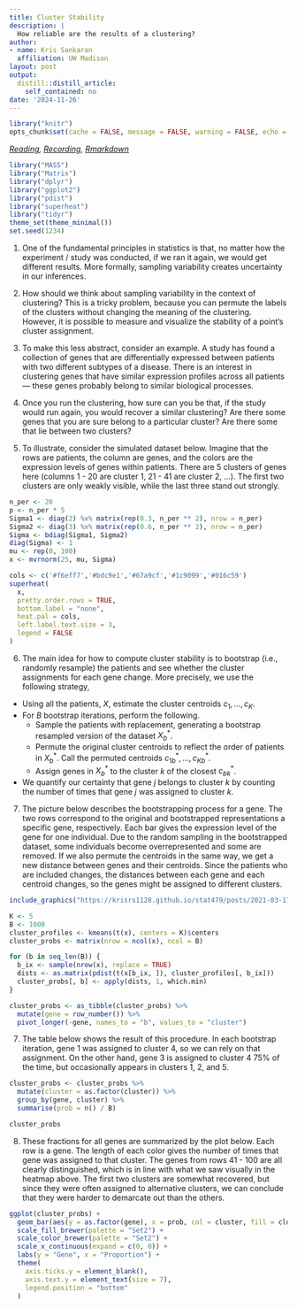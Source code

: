 ```yaml
---
title: Cluster Stability
description: |
  How reliable are the results of a clustering?
author:
- name: Kris Sankaran
  affiliation: UW Madison
layout: post
output:
  distill::distill_article:
    self_contained: no
date: '2024-11-26'
---
```


```r
library("knitr")
opts_chunk$set(cache = FALSE, message = FALSE, warning = FALSE, echo = TRUE)
```

_[Reading](http://users.umiacs.umd.edu/~hcorrada/CMSC702/readings/Solutions_ch13.pdf), [Recording](https://mediaspace.wisc.edu/media/Week%209%20%5B5%5D%20Cluster%20Stability/1_ypfgd7cu), [Rmarkdown](https://github.com/krisrs1128/stat436_s24/blob/main/notes/2024-12-27-week09-05.Rmd)_

```r
library("MASS")
library("Matrix")
library("dplyr")
library("ggplot2")
library("pdist")
library("superheat")
library("tidyr")
theme_set(theme_minimal())
set.seed(1234)
```

1. One of the fundamental principles in statistics is that, no matter how the
experiment / study was conducted, if we ran it again, we would get different
results. More formally, sampling variability creates uncertainty in our
inferences.

2. How should we think about sampling variability in the context of clustering?
This is a tricky problem, because you can permute the labels of the clusters
without changing the meaning of the clustering. However, it is possible to
measure and visualize the stability of a point's cluster assignment.

3. To make this less abstract, consider an example. A study has found a
collection of genes that are differentially expressed between patients with two
different subtypes of a disease. There is an interest in clustering genes that
have similar expression profiles across all patients — these genes probably
belong to similar biological processes.

4. Once you run the clustering, how sure can you be that, if the study would run
again, you would recover a similar clustering? Are there some genes that you are
sure belong to a particular cluster? Are there some that lie between two
clusters?

5. To illustrate, consider the simulated dataset below. Imagine that the rows
are patients, the column are genes, and the colors are the expression levels of
genes within patients. There are 5 clusters of genes here (columns 1 - 20 are
cluster 1, 21 - 41 are cluster 2, ...). The first two clusters are only weakly
visible, while the last three stand out strongly.

```r
n_per <- 20
p <- n_per * 5
Sigma1 <- diag(2) %x% matrix(rep(0.3, n_per ** 2), nrow = n_per)
Sigma2 <- diag(3) %x% matrix(rep(0.6, n_per ** 2), nrow = n_per)
Sigma <- bdiag(Sigma1, Sigma2)
diag(Sigma) <- 1
mu <- rep(0, 100)
x <- mvrnorm(25, mu, Sigma)

cols <- c('#f6eff7','#bdc9e1','#67a9cf','#1c9099','#016c59')
superheat(
  x, 
  pretty.order.rows = TRUE, 
  bottom.label = "none", 
  heat.pal = cols,
  left.label.text.size = 3,
  legend = FALSE
)
```

6. The main idea for how to compute cluster stability is to bootstrap (i.e.,
randomly resample) the patients and see whether the cluster assignments for each
gene change. More precisely, we use the following strategy,

* Using all the patients, $X$, estimate the cluster centroids $c_{1}, \dots,
c_{K}$. 
* For $B$ bootstrap iterations, perform the following. 
  - Sample the patients with replacement, generating a bootstrap resampled version
  of the dataset $X_{b}^{\ast}$.
  - Permute the original cluster centroids to reflect the order of patients in
  $X_{b}^{\ast}$. Call the permuted centroids $c_{1b}^{\ast}, \dots,
  c_{Kb}^{\ast}$.
  - Assign genes in $X_{b}^{\ast}$ to the cluster $k$ of the closest
  $c_{bk}^{\ast}$.
* We quantify our certainty that gene $j$ belongs to cluster $k$ by counting the
number of times that gene $j$ was assigned to cluster $k$.

7. The picture below describes the bootstrapping process for a gene. The two
rows correspond to the original and bootstrapped representations a specific
gene, respectively. Each bar gives the expression level of the gene for one
individual. Due to the random sampling in the bootstrapped dataset, some
individuals become overrepresented and some are removed. If we also permute the
centroids in the same way, we get a new distance between genes and their
centroids. Since the patients who are included changes, the distances between
each gene and each centroid changes, so the genes might be assigned to different
clusters.

```r
include_graphics("https://krisrs1128.github.io/stat479/posts/2021-03-17-week9-5/bootstrap.png")
```

```r
K <- 5
B <- 1000
cluster_profiles <- kmeans(t(x), centers = K)$centers
cluster_probs <- matrix(nrow = ncol(x), ncol = B)

for (b in seq_len(B)) {
  b_ix <- sample(nrow(x), replace = TRUE)
  dists <- as.matrix(pdist(t(x[b_ix, ]), cluster_profiles[, b_ix]))
  cluster_probs[, b] <- apply(dists, 1, which.min)
}

cluster_probs <- as_tibble(cluster_probs) %>%
  mutate(gene = row_number()) %>%
  pivot_longer(-gene, names_to = "b", values_to = "cluster")
```

7. The table below shows the result of this procedure. In each bootstrap
iteration, gene 1 was assigned to cluster 4, so we can rely on that assignment.
On the other hand, gene 3 is assigned to cluster 4 75% of the time, but
occasionally appears in clusters 1, 2, and 5.

```r
cluster_probs <- cluster_probs %>%
  mutate(cluster = as.factor(cluster)) %>%
  group_by(gene, cluster) %>%
  summarise(prob = n() / B)

cluster_probs
```

8. These fractions for all genes are summarized by the plot below. Each row is a
gene. The length of each color gives the number of times that gene was assigned
to that cluster. The genes from rows 41 - 100 are all clearly distinguished,
which is in line with what we saw visually in the heatmap above. The first two
clusters are somewhat recovered, but since they were often assigned to
alternative clusters, we can conclude that they were harder to demarcate out
than the others.

```r
ggplot(cluster_probs) +
  geom_bar(aes(y = as.factor(gene), x = prob, col = cluster, fill = cluster), stat = "identity") +
  scale_fill_brewer(palette = "Set2") +
  scale_color_brewer(palette = "Set2") +
  scale_x_continuous(expand = c(0, 0)) +
  labs(y = "Gene", x = "Proportion") +
  theme(
    axis.ticks.y = element_blank(),
    axis.text.y = element_text(size = 7),
    legend.position = "bottom"
  )
```

